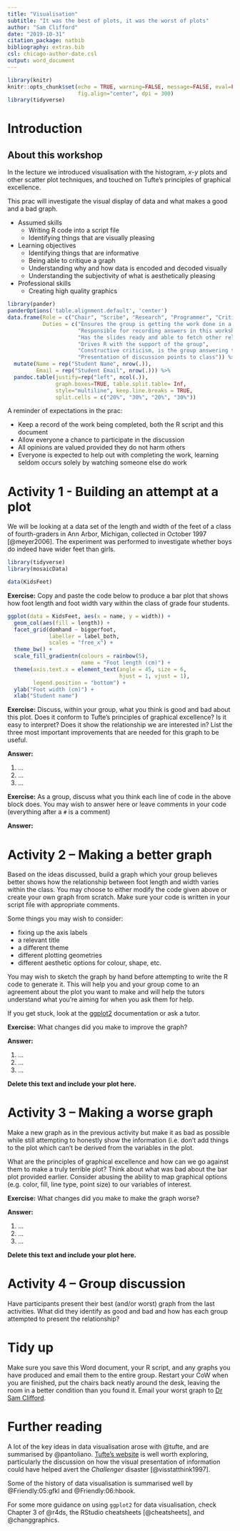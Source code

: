 ```yaml
---
title: "Visualisation"
subtitle: "It was the best of plots, it was the worst of plots"
author: "Sam Clifford"
date: "2019-10-31"
citation_package: natbib
bibliography: extras.bib
csl: chicago-author-date.csl
output: word_document
---
```



```r
library(knitr)
knitr::opts_chunk$set(echo = TRUE, warning=FALSE, message=FALSE, eval=FALSE,
                      fig.align="center", dpi = 300)
library(tidyverse)
```

# Introduction

## About this workshop

In the lecture we introduced visualisation with the histogram, $x$-$y$ plots and other scatter plot techniques, and touched on Tufte's principles of graphical excellence.

This prac will investigate the visual display of data and what makes a good and a bad graph.

* Assumed skills
    - Writing R code into a script file
    - Identifying things that are visually pleasing
* Learning objectives
    - Identifying things that are informative
    - Being able to critique a graph
    - Understanding why and how data is encoded and decoded visually
    - Understanding the subjectivity of what is aesthetically pleasing
* Professional skills
    - Creating high quality graphics

<!-- ## Group formation -->

<!-- Organise yourselves into groups of 4-6 students to collaboratively solve the following workshop problems. -->

<!-- Assign the following roles. Someone may need to take on multiple roles or you may need to split a role depending on the size of your group. -->

``` r
library(pander)
panderOptions('table.alignment.default', 'center')
data.frame(Role = c("Chair", "Scribe", "Research", "Programmer", "Critical Friend", "Spokesperson"),
           Duties = c("Ensures the group is getting the work done in a timely manner and everyone gets a chance to contribute",
                      "Responsible for recording answers in this worksheet",
                      "Has the slides ready and able to fetch other relevant information online",
                      "Drives R with the support of the group",
                      "Constructive criticism, is the group answering the question?",
                      "Presentation of discussion points to class")) %>%
  mutate(Name = rep("Student Name", nrow(.)),
         Email = rep("Student Email", nrow(.))) %>%
  pandoc.table(justify=rep("left", ncol(.)),
               graph.boxes=TRUE, table.split.table= Inf,
               style="multiline", keep.line.breaks = TRUE,
               split.cells = c("20%", "30%", "20%", "30%"))

```

A reminder of expectations in the prac:

* Keep a record of the work being completed, both the R script and this document
* Allow everyone a chance to participate in the discussion
* All opinions are valued provided they do not harm others
* Everyone is expected to help out with completing the work, learning seldom occurs solely by watching someone else do work

# Activity 1 - Building an attempt at a plot

We will be looking at a data set of the length and width of the feet of a class of fourth-graders in Ann Arbor, Michigan, collected in October 1997 [@meyer2006]. The experiment was performed to investigate whether boys do indeed have wider feet than girls.

``` r
library(tidyverse)
library(mosaicData)

data(KidsFeet)
```

**Exercise:** Copy and paste the code below to produce a bar plot that shows how foot length and foot width vary within the class of grade four students.

``` r
ggplot(data = KidsFeet, aes(x = name, y = width)) +
  geom_col(aes(fill = length)) +
  facet_grid(domhand ~ biggerfoot, 
             labeller = label_both, 
             scales = "free_x") +
  theme_bw() +
  scale_fill_gradientn(colours = rainbow(5),
                       name = "Foot length (cm)") +
  theme(axis.text.x = element_text(angle = 45, size = 6,
                                   hjust = 1, vjust = 1),
        legend.position = "bottom") +
  ylab("Foot width (cm)") +
  xlab("Student name")
```

**Exercise:** Discuss, within your group, what you think is good and bad about this plot. Does it conform to Tufte's principles of graphical excellence? Is it easy to interpret? Does it show the relationship we are interested in? List the three most important improvements that are needed for this graph to be useful.

**Answer:**

1. ...
2. ...
3. ...

**Exercise:** As a group, discuss what you think each line of code in the above block does. You may wish to answer here or leave comments in your code (everything after a `#` is a comment)

**Answer:**

# Activity 2 -- Making a better graph

Based on the ideas discussed, build a graph which your group believes better shows how the relationship between foot length and width varies within the class. You may choose to either modify the code given above or create your own graph from scratch. Make sure your code is written in your script file with appropriate comments.

Some things you may wish to consider: 

* fixing up the axis labels
* a relevant title
* a different theme
* different plotting geometries
* different aesthetic options for colour, shape, etc.

You may wish to sketch the graph by hand before attempting to write the R code to generate it. This will help you and your group come to an agreement about the plot you want to make and will help the tutors understand what you're aiming for when you ask them for help.

If you get stuck, look at the [ggplot2](https://ggplot2.tidyverse.org/reference/) documentation or ask a tutor. 

**Exercise:** What changes did you make to improve the graph?

**Answer:**

1. ...
2. ...
3. ...

**Delete this text and include your plot here.**

# Activity 3 -- Making a worse graph

Make a new graph as in the previous activity but make it as bad as possible while still attempting to honestly show the information (i.e. don't add things to the plot which can't be derived from the variables in the plot. 

What are the principles of graphical excellence and how can we go against them to make a truly terrible plot? Think about what was bad about the bar plot provided earlier. Consider abusing the ability to map graphical options (e.g. color, fill, line type, point size) to our variables of interest.

**Exercise:** What changes did you make to make the graph worse?

**Answer:**

1. ...
2. ...
3. ...

**Delete this text and include your plot here.**


# Activity 4 -- Group discussion

Have participants present their best (and/or worst) graph from the last activities. What did they identify as good and bad and how has each group attempted to present the relationship?

# Tidy up

Make sure you save this Word document, your R script, and any graphs you have produced and email them to the entire group. Restart your CoW when you are finished, put the chairs back neatly around the desk, leaving the room in a better condition than you found it. Email your worst graph to [Dr Sam Clifford](mailto:sam.clifford@lshtm.ac.uk).

# Further reading

A lot of the key ideas in data visualisation arose with @tufte, and are summarised by @pantoliano. [Tufte's website](https://www.edwardtufte.com/tufte/) is well worth exploring, particularly the discussion on how the visual presentation of information could have helped avert the *Challenger* disaster [@visstatthink1997].

Some of the history of data visualisation is summarised well by @Friendly:05:gfkl and @Friendly:06:hbook.

For some more guidance on using `ggplot2` for data visualisation, check Chapter 3 of @r4ds, the RStudio cheatsheets [@cheatsheets], and @changgraphics.
